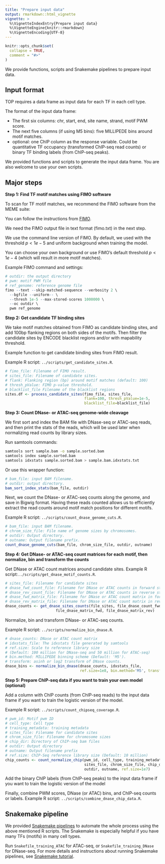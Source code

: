 ```yaml
---
title: "Prepare input data"
output: rmarkdown::html_vignette
vignette: >
  %\VignetteIndexEntry{Prepare input data}
  %\VignetteEngine{knitr::rmarkdown}
  %\VignetteEncoding{UTF-8}
---
```


```r
knitr::opts_chunk$set(
  collapse = TRUE,
  comment = "#>"
)
```

We provide functions, scripts and Snakemake pipelines to prepare input data. 

Input format
--------------
TOP requires a data frame as input data for each TF in each cell type. 

The format of the input data frame:

  - The first six columns: chr, start, end, site name, strand, motif PWM score.
  - The next five columns (if using M5 bins): five MILLIPEDE bins around motif matches. 
  - optional: one ChIP column as the response variable. Could be quantitative TF occupancy 
  (transformed ChIP-seq read counts) or binary TF binding labels (from ChIP-seq peaks).

We provided functions and scripts to generate the input data frame. 
You are also welcome to use your own scripts.

Major steps
--------------

**Step 1: Find TF motif matches using FIMO software**

To scan for TF motif matches, we recommend the FIMO software from the MEME suite:

You can follow the instructions from [FIMO](http://meme-suite.org/doc/fimo.html?man_type=web).

We need the FIMO output file in text format (fimo.txt) in the next step. 

We use the command line version of FIMO. By default, we used 
with the threshold $p < 1e-5$ and uniform background when training the model. 

You can choose your own background or use FIMO's default threshold $p < 1e-4$ 
(which will result in more motif matches).

Example FIMO command and settings:
```r
# outdir: the output directory
# pwm: motif PWM file
# ref_genome: reference genome file
fimo --text --skip-matched-sequence --verbosity 2 \
  --bgfile --uniform-- \
  --thresh 1e-5 --max-stored-scores 1000000 \
  --oc outdir \
  pwm ref_genome
```

**Step 2: Get candidate TF binding sites**

We take motif matches obtained from FIMO as candidate binding sites, 
and add 100bp flanking regions on both sides of the motifs.
Then filter the candidate sites by ENCODE blacklist regions and/or 
with mapability threshold. 

Example function to get candidate binding sites from FIMO result.

Example R script: `../scripts/get_candidate_sites.R`.
```r
# fimo_file: Filename of FIMO result.
# sites_file: Filename of candidate sites.
# flank: Flanking region (bp) around motif matches (default: 100)
# thresh_pValue: FIMO p-value threshold.
# blacklist_file Filename of the blacklist regions
sites.df <- process_candidate_sites(fimo_file, sites_file, 
                                    flank=100, thresh_pValue=1e-5, 
                                    blacklist_file=blacklist_file)

```

**Step 3: Count DNase- or ATAC-seq genome-wide cleavage**

We first sort and index the BAM file with DNase-seq or ATAC-seq reads,
and then print the stats of the reads, which will be used later 
when normalizing read counts by library sizes.

Run samtools commands: 
```bash
samtools sort sample.bam -o sample.sorted.bam
samtools index sample.sorted.bam
samtools idxstats sample.sorted.bam > sample.bam.idxstats.txt
```

Or use this wrapper function:
```r
# bam_file: input BAM filename.
# outdir: output directory.
bam_sort_index_stats(bam_file, outdir)
```

Next, we count the DNase- or ATAC-seq counts along the genome, 
and save in Bigwig format. Having these reads counted allows us to efficiently 
extract the read counts around motif match positions for different motifs.

Example R script: `../scripts/count_dnase_genome_cuts.R`.
```r
# bam_file: input BAM filename.
# chrom_size_file: File name of genome sizes by chromosomes.
# outdir: Output directory.
# outname: Output filename prefix.
count_dnase_genome_cuts(bam_file, chrom_size_file, outdir, outname)
```

**Step 4: Get DNase- or ATAC-seq count matrices for each motif, then normalize, bin and transform the counts**

Get DNase or ATAC count matrices around candidate sites.
Example R script:`../scripts/get_dnase_motif_counts.R`.
```r
# sites_file: Filename for candidate sites
# dnase_fwd_count_file: Filename for DNase or ATAC counts in forward strand (Bigwig format)
# dnase_rev_count_file: Filename for DNase or ATAC counts in reverse strand (Bigwig format)
# dnase_fwd_matrix_file: Filename for DNase or ATAC count matrix in forward strand
# dnase_rev_matrix_file: Filename for DNase or ATAC count matrix in reverse strand
dnase_counts <- get_dnase_sites_counts(file_sites, file_dnase_count_fwd, file_dnase_count_rev,
                       file_dnase_matrix_fwd, file_dnase_matrix_rev)
```

Normalize, bin and transform DNase- or ATAC-seq counts.

Example R script: `../scripts/normalize_bin_dnase.R`.
```r
# dnase_counts: DNase or ATAC count matrix
# idxstats_file: The idxstats file generated by samtools
# ref.size: Scale to reference library size 
# (Default: 100 million for DNase-seq and 50 million for ATAC-seq)
# bin.method: MILLIPEDE binning scheme (Default: 'M5').
# transform: asinh or log2 transform of DNase counts.
dnase_bins <- normalize_bin_dnase(dnase_counts, idxstats_file, 
                                  ref.size=1e8, bin.method='M5', transform='asinh')
```

**Step 5: Prepare ChIP-seq data if you want to train your own model (optional)**

Add a column with ChIP counts (from ChIP-seq reads) to the input data frame 
if you want to train the logistic version of the model.

Example R script: `../scripts/count_chipseq_coverage.R`.
```r
# pwm_id: Motif pwm ID
# cell_type: Cell type
# training_metadata: training metadata
# sites_file: Filename for candidate sites
# chrom_size_file: Filename for chromosome sizes
# chip_dir: Directory of ChIP-seq bam files
# outdir: Output directory
# outname: Output filename prefix
# ref.size: ChIP-Seq reference library size (Default: 10 million)
chip_counts <- count_normalize_chip(pwm_id, cell_type, training_metadata,
                                    sites_file, chrom_size_file, chip_dir, 
                                    outdir, outname, ref.size=1e7)
```

Add the binary ChIP labels (from ChIP-seq peaks) to the input data frame 
if you want to train the logistic version of the model

Finally, combine PWM scores, DNase (or ATAC) bins, and ChIP-seq counts or labels.
Example R script: `../scripts/combine_dnase_chip_data.R`.

Snakemake pipeline
-------------------

We provided [Snakemake pipelines](https://github.com/HarteminkLab/TOP/tree/main/snakemake) 
to automate the whole process using the above mentioned R scripts. 
The Snakemake is especially helpful if you have many TFs (motifs) in many cell types.

Run `Snakefile_training_ATAC` for ATAC-seq, or `Snakefile_training_DNase` for DNase-seq. 
For more details and instructions about running Snakemake pipelines, 
see [Snakemake tutorial](https://snakemake.readthedocs.io/en/stable/tutorial/tutorial.html).
